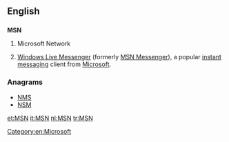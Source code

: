 ==English==

==={{initialism-old|en}}===
'''MSN'''

# {{context|computing}} Microsoft Network
# {{context|computing|informal}} [[w:Windows Live Messenger|Windows Live Messenger]] (formerly [[w:MSN Messenger|MSN Messenger]]), a popular [[instant messaging]] client from [[Microsoft]].

===Anagrams===
* [[NMS#English|NMS]]
* [[NSM#English|NSM]]

[[Category:en:Microsoft]]

[[et:MSN]]
[[it:MSN]]
[[nl:MSN]]
[[tr:MSN]]